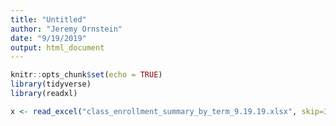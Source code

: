 ```yaml
---
title: "Untitled"
author: "Jeremy Ornstein"
date: "9/19/2019"
output: html_document
---
```


```r
knitr::opts_chunk$set(echo = TRUE)
library(tidyverse)
library(readxl)
```

```r
x <- read_excel("class_enrollment_summary_by_term_9.19.19.xlsx", skip=3)
```

